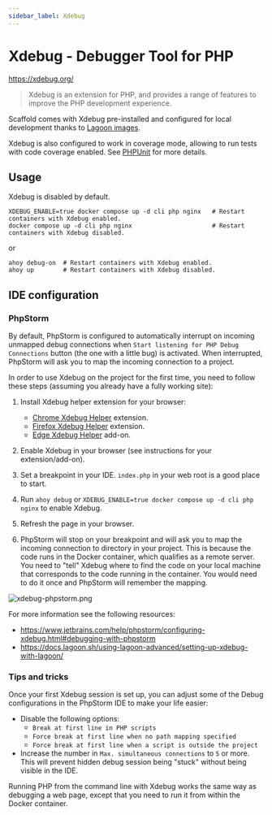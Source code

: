 ```yaml
---
sidebar_label: Xdebug
---
```


# Xdebug - Debugger Tool for PHP

https://xdebug.org/

> Xdebug is an extension for PHP, and provides a range of features to improve
> the PHP development experience.

Scaffold comes with Xdebug pre-installed and configured for local development
thanks to [Lagoon images](https://github.com/uselagoon/lagoon-images).

Xdebug is also configured to work in coverage mode, allowing to run tests with
code coverage enabled. See [PHPUnit](phpunit.mdx#coverage) for more details.

## Usage

Xdebug is disabled by default.

```shell
XDEBUG_ENABLE=true docker compose up -d cli php nginx   # Restart containers with Xdebug enabled.
docker compose up -d cli php nginx                      # Restart containers with Xdebug disabled.
```

or

```shell
ahoy debug-on  # Restart containers with Xdebug enabled.
ahoy up        # Restart containers with Xdebug disabled.
```

## IDE configuration

### PhpStorm

By default, PhpStorm is configured to automatically interrupt on incoming
unmapped debug connections when `Start listening for PHP Debug Connections`
button (the one with a little bug) is activated. When interrupted, PhpStorm
will ask you to map the incoming connection to a project.

In order to use Xdebug on the project for the first time, you need to follow
these steps (assuming you already have a fully working site):

1. Install Xdebug helper extension for your browser:
     - [Chrome Xdebug Helper](https://chrome.google.com/webstore/detail/xdebug-helper/eadndfjplgieldjbigjakmdgkmoaaaoc)
       extension.
     - [Firefox Xdebug Helper](https://addons.mozilla.org/en-US/firefox/addon/xdebug-helper-for-firefox/)
       extension.
     - [Edge Xdebug Helper](https://microsoftedge.microsoft.com/addons/detail/xdebug-helper/ggnngifabofaddiejjeagbaebkejomen)
       add-on.

2. Enable Xdebug in your browser (see instructions for your extension/add-on).
3. Set a breakpoint in your IDE. `index.php` in your web root is a good place to
   start.
4. Run `ahoy debug` or `XDEBUG_ENABLE=true docker compose up -d cli php nginx`
   to enable Xdebug.
5. Refresh the page in your browser.
6. PhpStorm will stop on your breakpoint and will ask you to map the incoming
   connection to directory in your project. This is because the code runs in the
   Docker container, which qualifies as a remote server. You need to "tell"
   Xdebug where to find the code on your local machine that corresponds to the
   code running in the container. You would need to do it once and PhpStorm will
   remember the mapping.

![xdebug-phpstorm.png](/img/xdebug-phpstorm.png)

For more information see the following resources:
- https://www.jetbrains.com/help/phpstorm/configuring-xdebug.html#debugging-with-phpstorm
- https://docs.lagoon.sh/using-lagoon-advanced/setting-up-xdebug-with-lagoon/

### Tips and tricks

Once your first Xdebug session is set up, you can adjust some of the Debug
configurations in the PhpStorm IDE to make your life easier:

- Disable the following options:
     - `Break at first line in PHP scripts`
     - `Force break at first line when no path mapping specified`
     - `Force break at first line when a script is outside the project`
- Increase the number in `Max. simultaneous connections` to `5` or more. This
  will prevent hidden debug session being "stuck" without being visible in
  the IDE.

Running PHP from the command line with Xdebug works the same way as
debugging a web page, except that you need to run it from within the
Docker container.
